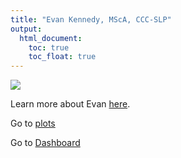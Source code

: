 ```yaml
---
title: "Evan Kennedy, MScA, CCC-SLP"
output: 
  html_document:
    toc: true
    toc_float: true
---
```


![](https://a.mktgcdn.com/p/LK3QDV4k1kIf6mG1mJc6doW1jKGluSZ-Q1-VhN7fMFY/750x750.jpg)

Learn more about Evan [here](about.html).

Go to [plots](plots.html)

Go to [Dashboard](Dashboard.html) 
